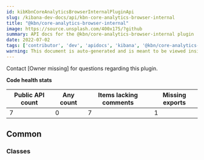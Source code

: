 ```yaml
---
id: kibKbnCoreAnalyticsBrowserInternalPluginApi
slug: /kibana-dev-docs/api/kbn-core-analytics-browser-internal
title: "@kbn/core-analytics-browser-internal"
image: https://source.unsplash.com/400x175/?github
summary: API docs for the @kbn/core-analytics-browser-internal plugin
date: 2022-07-02
tags: ['contributor', 'dev', 'apidocs', 'kibana', '@kbn/core-analytics-browser-internal']
warning: This document is auto-generated and is meant to be viewed inside our experimental, new docs system. Reach out in #docs-engineering for more info.
---
```




Contact [Owner missing] for questions regarding this plugin.

**Code health stats**

| Public API count  | Any count | Items lacking comments | Missing exports |
|-------------------|-----------|------------------------|-----------------|
| 7 | 0 | 7 | 1 |

## Common

### Classes
<DocDefinitionList data={kbnCoreAnalyticsBrowserInternalObj.common.classes}/>

